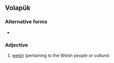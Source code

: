 ==Volapük==
{{attention|vo|Should the def be Welsh?}}

===Alternative forms===
* {{l|vo|velsaynik}}

===Adjective===
{{infl|vo|adjective}}

# [[welsh]] (pertaining to the Welsh people or culture)